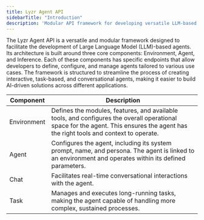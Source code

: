 ```yaml
---
title: Lyzr Agent API
sidebarTitle: "Introduction"
description: 'Modular API framework for developing versatile LLM-based agents.'
---
```


The Lyzr Agent API is a versatile and modular framework designed to facilitate the development of Large Language Model (LLM)-based agents. Its architecture is built around three core components: Environment, Agent, and Inference. Each of these components has specific endpoints that allow developers to define, configure, and manage agents tailored to various use cases. The framework is structured to streamline the process of creating interactive, task-based, and conversational agents, making it easier to build AI-driven solutions across different applications.

| Component   | Description |
|-------------|-------------|
| Environment | Defines the modules, features, and available tools, and configures the overall operational space for the agent. This ensures the agent has the right tools and context to operate. |
| Agent       | Configures the agent, including its system prompt, name, and persona. The agent is linked to an environment and operates within its defined parameters. |
| Chat        | Facilitates real-time conversational interactions with the agent. |
| Task        | Manages and executes long-running tasks, making the agent capable of handling more complex, sustained processes. |